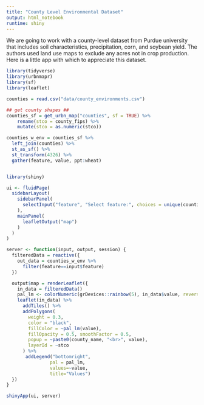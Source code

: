 ```yaml
---
title: "County Level Environmental Dataset"
output: html_notebook
runtime: shiny
---
```


We are going to work with a county-level dataset from Purdue university that includes soil characteristics, precipitation, corn, and soybean yield.  The authors used land use maps to exclude any acres not in crop production.  Here is a little app with which to appreciate this dataset.
```r
library(tidyverse)
library(urbnmapr)
library(sf)
library(leaflet)

counties = read.csv("data/county_environments.csv")

## get county shapes ##
counties_sf = get_urbn_map("counties", sf = TRUE) %>%
    rename(stco = county_fips) %>%
    mutate(stco = as.numeric(stco))

counties_w_env = counties_sf %>%
  left_join(counties) %>%
  st_as_sf() %>%
  st_transform(4326) %>%
  gather(feature, value, ppt:wheat)


library(shiny)

ui <- fluidPage(
  sidebarLayout(
    sidebarPanel(
      selectInput("feature", "Select feature:", choices = unique(counties_w_env$feature))
    ),
    mainPanel(
      leafletOutput("map")
    )
  )
)

server <- function(input, output, session) {
  filteredData = reactive({
    out_data = counties_w_env %>%
      filter(feature==input$feature)
  })

  output$map = renderLeaflet({
    in_data = filteredData()
    pal_lm <- colorNumeric(grDevices::rainbow(5), in_data$value, reverse = TRUE)
    leaflet(in_data) %>%
      addTiles() %>%
      addPolygons(
        weight = 0.3,
        color = "black",
        fillColor = ~pal_lm(value),
        fillOpacity = 0.5, smoothFactor = 0.5,
        popup = ~paste0(county_name, "<br>", value),
        layerId = ~stco
      ) %>%
       addLegend("bottomright",
                pal = pal_lm,
                values=~value,
                title="Values")
  })  
}

shinyApp(ui, server)
```